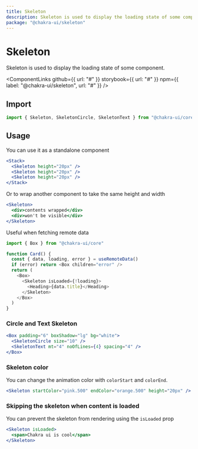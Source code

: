 ```yaml
---
title: Skeleton
description: Skeleton is used to display the loading state of some component
package: "@chakra-ui/skeleton"
---
```



# Skeleton

Skeleton is used to display the loading state of some component.

<ComponentLinks
  github={{ url: "#" }}
  storybook={{ url: "#" }}
  npm={{ label: "@chakra-ui/skeleton", url: "#" }}
/>

<carbon-ad></carbon-ad>

## Import

```js
import { Skeleton, SkeletonCircle, SkeletonText } from "@chakra-ui/core"
```

## Usage

You can use it as a standalone component

```jsx
<Stack>
  <Skeleton height="20px" />
  <Skeleton height="20px" />
  <Skeleton height="20px" />
</Stack>
```

Or to wrap another component to take the same height and width

```jsx
<Skeleton>
  <div>contents wrapped</div>
  <div>won't be visible</div>
</Skeleton>
```

Useful when fetching remote data

```js live=false
import { Box } from "@chakra-ui/core"

function Card() {
  const { data, loading, error } = useRemoteData()
  if (error) return <Box children="error" />
  return (
    <Box>
      <Skeleton isLoaded={!loading}>
        <Heading>{data.title}</Heading>
      </Skeleton>
    </Box>
  )
}
```

### Circle and Text Skeleton

```jsx
<Box padding="6" boxShadow="lg" bg="white">
  <SkeletonCircle size="10" />
  <SkeletonText mt="4" noOfLines={4} spacing="4" />
</Box>
```

### Skeleton color

You can change the animation color with `colorStart` and `colorEnd`.

```jsx
<Skeleton startColor="pink.500" endColor="orange.500" height="20px" />
```

### Skipping the skeleton when content is loaded

You can prevent the skeleton from rendering using the `isLoaded` prop

```jsx
<Skeleton isLoaded>
  <span>Chakra ui is cool</span>
</Skeleton>
```
